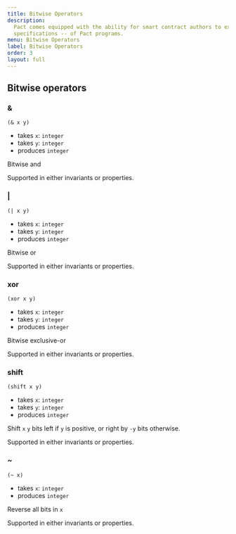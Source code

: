 ```yaml
---
title: Bitwise Operators
description:
  Pact comes equipped with the ability for smart contract authors to express and automatically check properties -- or,
  specifications -- of Pact programs.
menu: Bitwise Operators
label: Bitwise Operators
order: 3
layout: full
---
```


## Bitwise operators

### &

```pact
(& x y)
```

- takes `x`: `integer`
- takes `y`: `integer`
- produces `integer`

Bitwise and

Supported in either invariants or properties.

### |

```pact
(| x y)
```

- takes `x`: `integer`
- takes `y`: `integer`
- produces `integer`

Bitwise or

Supported in either invariants or properties.

### xor

```pact
(xor x y)
```

- takes `x`: `integer`
- takes `y`: `integer`
- produces `integer`

Bitwise exclusive-or

Supported in either invariants or properties.

### shift

```pact
(shift x y)
```

- takes `x`: `integer`
- takes `y`: `integer`
- produces `integer`

Shift `x` `y` bits left if `y` is positive, or right by `-y` bits otherwise.

Supported in either invariants or properties.

### ~

```pact
(~ x)
```

- takes `x`: `integer`
- produces `integer`

Reverse all bits in `x`

Supported in either invariants or properties.
